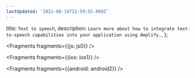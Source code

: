```yaml
---
lastUpdated: '2021-08-16T22:59:55.000Z'
---
```

  title: `Text to speech`,
  description: `Learn more about how to integrate text-to-speech capabilities into your application using Amplify.`,
};


<Fragments fragments={{js: js0}} />


<Fragments fragments={{ios: ios1}} />


<Fragments fragments={{android: android2}} />
